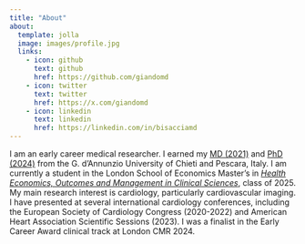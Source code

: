 ```yaml
---
title: "About"
about:
  template: jolla
  image: images/profile.jpg
  links:
    - icon: github
      text: github
      href: https://github.com/giandomd
    - icon: twitter
      text: twitter
      href: https://x.com/giandomd
    - icon: linkedin
      text: linkedin
      href: https://linkedin.com/in/bisacciamd
---
```


I am an early career medical researcher. I earned my [MD (2021)](md.qmd) and [PhD (2024)](phd.qmd) from the G. d'Annunzio University of Chieti and Pescara, Italy. I am currently a student in the London School of Economics Master's in *[Health Economics, Outcomes and Management in Clinical Sciences](https://www.lse.ac.uk/study-at-lse/Graduate/degree-programmes-2024/Executive-MSc-Health-Economics-Outcomes-Management-Clinical-Sciences)*, class of 2025. My main research interest is cardiology, particularly cardiovascular imaging. I have presented at several international cardiology conferences, including the European Society of Cardiology Congress (2020-2022) and American Heart Association Scientific Sessions (2023). I was a finalist in the Early Career Award clinical track at London CMR 2024.